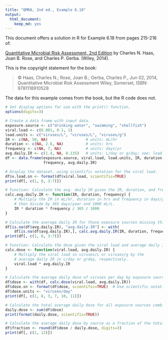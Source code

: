 ```yaml
---
title: "QMRA, 2nd ed., Example 6.18"
output:
  html_document:
    keep_md: yes
---
```


This document offers a solution in R for Example 6.18 from pages 215-216 of:

[Quantitative Microbial Risk Assessment, 2nd Edition](http://www.wiley.com/WileyCDA/WileyTitle/productCd-1118145291,subjectCd-CH20.html) 
by Charles N. Haas, Joan B. Rose, and Charles P. Gerba. (Wiley, 2014).

This is the copyright statement for the book:

> © Haas, Charles N.; Rose, Joan B.; Gerba, Charles P., Jun 02, 2014, 
> Quantitative Microbial Risk Assessment Wiley, Somerset, ISBN: 9781118910528

The data for this example comes from the book, but the R code does not.

```r
# Set display options for use with the print() function.
options(digits=3)

# Create a data frame with input data.
exposure.source <- c("drinking water", "swimming", "shellfish")
viral.load <- c(0.001, 0.1, 1)
load.units <- c("viruses/L", "viruses/L", "viruses/g")
IR <- c(NA, 50, NA)                 # units: mL/hr
duration <- c(NA, 2.6, NA)          # units: hrs
frequency <- c(NA, 7, NA)           # units: days/yr
avg.daily.IR <- c(1.4, NA, 0.135)   # units: L/day or g/day; see: load.units
df <- data.frame(exposure.source, viral.load, load.units, IR, duration, 
                 frequency, avg.daily.IR)

# Display the dataset, using scientific notation for the viral load.
df$v.load.sn <- format(df$viral.load, scientific=TRUE)
print(df[, c(1, 8, 3:7)])

# Function: Calculate the avg. daily IR given the IR, duration, and frequency.
calc.avg.daily.IR <- function(IR, duration, frequency) {
    # Multiply the IR in mL/hr, duration in hrs and frequency in days/yr and 
    # then divide by 365 days/year and 1000 mL/L.
    IR * duration * frequency / 365 / 1000
}

# Calculate the average daily IR for those exposure sources missing this value.
df[is.na(df$avg.daily.IR), "avg.daily.IR"] <- with(
    df[is.na(df$avg.daily.IR),], calc.avg.daily.IR(IR, duration, frequency))
print(df[, c(1, 8, 3:7)])

# Function: Calculate the dose given the viral load and average daily IR.
calc.dose <- function(viral.load, avg.daily.IR) {
    # Multiply the viral load in viruses/L or viruses/g by the 
    # average daily IR in L/day or g/day, respectively.
    viral.load * avg.daily.IR
}

# Calculate the average daily dose of viruses per day by exposure source.
df$dose <- with(df, calc.dose(viral.load, avg.daily.IR))
df$dose.sn <- format(df$dose, scientific=TRUE)  # Use scientific notation.
df$dose.units <- "viruses/day"
print(df[, c(1, 8, 3, 7, 10, 11)])

# Calculate the total average daily dose for all exposure sources combined.
daily.dose <- sum(df$dose)
print(format(daily.dose, scientific=TRUE))

# Calculate the average daily dose by source as a fraction of the total.
df$fraction <- round(df$dose / daily.dose, digits=3)
print(df[, c(1, 12)])
```
